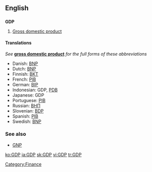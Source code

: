 ==English==

==={{initialism}}===
'''GDP'''
{{wikipedia}}

# [[Gross domestic product]]

====Translations====
''See'' '''[[gross domestic product]]''' ''for the full forms of these abbreviations''
{{top}}
*Danish: [[BNP]]
*Dutch: [[BNP]]
*Finnish: [[BKT]]
*French: [[PIB]] {{m}}
*German: [[BIP]]
*Indonesian: GDP, [[PDB]]
*Japanese: GDP
*Portuguese: [[PIB]]
*Russian: [[ВНП]]
*Slovenian: [[BDP]]
*Spanish: [[PIB]]
*Swedish: [[BNP]]
{{bottom}}

===See also===
*[[GNP]]

[[Category:Finance]]

[[ko:GDP]]
[[ja:GDP]]
[[sk:GDP]]
[[vi:GDP]]
[[tr:GDP]]